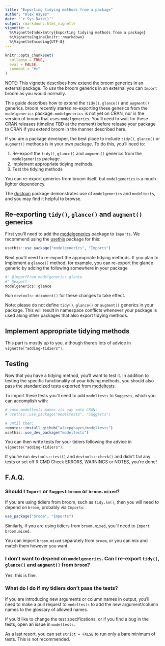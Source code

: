 ```yaml
---
title: "Exporting tidying methods from a package"
author: "Alex Hayes"
date: "`r Sys.Date()`"
output: rmarkdown::html_vignette
vignette: >
  %\VignetteIndexEntry{Exporting tidying methods from a package}
  %\VignetteEngine{knitr::rmarkdown}
  %\VignetteEncoding{UTF-8}
---
```


```r
knitr::opts_chunk$set(
  collapse = TRUE,
  eval = FALSE,
  comment = "#>"
)
```

NOTE: This vignette describes how extend the broom generics in an external package. To *use* the broom generics in an external you can `Import` broom as you would normally.

This guide describes how to extend the `tidy()`, `glance()` and `augment()` generics. broom recently started re-exporting these generics from the `modelgenerics` package. `modelgenerics` is not yet on CRAN, nor is the version of broom that uses `modelgenerics`. You'll need to wait for these CRAN releases (timeline TBD at the moment) before release your package to CRAN if you extend broom in the manner described here.

If you are a package developer, the best place to include `tidy()`, `glance()` or `augment()` methods is in your own package. To do this, you'll need to:

1. Re-export the `tidy()`, `glance()` and `augment()` generics from the `modelgenerics` package.
2. Implement appropriate tidying methods.
3. Test the tidying methods

You can re-export generics from broom itself, but `modelgenerics` is a much lighter dependency.

The [dustpan](https://github.com/alexpghayes/dustpan) package demonstrates use of `modelgenerics` and `modeltests`, and you may find it helpful to browse.

## Re-exporting `tidy()`, `glance()` and `augment()` generics

First you'll need to add the [modelgenerics](https://github.com/tidymodels/modelgenerics) package to `Imports`. We recommend using the [usethis](https://github.com/r-lib/usethis) package for this:

```r
usethis::use_package("modelgenerics", "Imports")
```

Next you'll need to re-export the appropriate tidying methods. If you plan to implement a `glance()` method, for example, you can re-export the glance generic by adding the following somewhere in your package

```r
#' @importFrom modelgenerics glance
#' @export
modelgenerics::glance
```

Run `devtools::document()` for these changes to take effect. 

Note: please do not define `tidy()`, `glance()` or `augment()` generics in your package. This will result in namespace conflicts whenever your package is used along other packages that also export tidying methods.

## Implement appropriate tidying methods

This part is mostly up to you, although there's lots of advice in `vignette("adding-tidiers")`.

## Testing

Now that you have a tidying method, you'll want to test it. In addition to testing the specific functionality of your tidying methods, you should also pass the standardized tests exported from [modeltests](https://github.com/alexpghayes/modeltests).

To import these tests you'll need to add `modeltests` to `Suggests`, which you can accomplish with:

```r
# once modeltests makes its way onto CRAN:
# usethis::use_package("modeltests", "Suggests")

# until then:
remotes::install_github("alexpghayes/modeltests")
usethis::use_dev_package("modeltests")
```

You can then write tests for your tidiers following the advice in `vignette("adding-tidiers")`.

If you're run `devtools::test()` and `devtools::check()` and didn't fail any tests or set off R CMD Check ERRORS, WARNINGS or NOTES, you're done!

## F.A.Q.

### Should I `Import` or `Suggest` `broom` or `broom.mixed`?

If you are using tidiers from broom, such as `tidy.lm()`, then you will need to depend on `broom`, probably via `Imports`:

```r
use_package("broom", "Imports")
```

Similarly, if you are using tidiers from `broom.mixed`, you'll need to `Import` `broom.mixed`.

You can import `broom.mixed` separately from `broom`, or you can mix and match them however you want.

### I don't want to depend on `modelgenerics`. Can I re-export `tidy()`, `glance()` and `augment()` from `broom`?

Yes, this is fine.

### What do I do if my tidiers don't pass the tests?

If you are introducing new arguments or column names in output, you'll need to make a pull request to `modeltests` to add the new argument/column names to the glossary of allowed names.

If you'd like to change the test specifications, or if you find a bug in the tests, open an issue in `modeltests`.

As a last resort, you can set `strict = FALSE` to run only a bare minimum of tests. This is not recommended.

